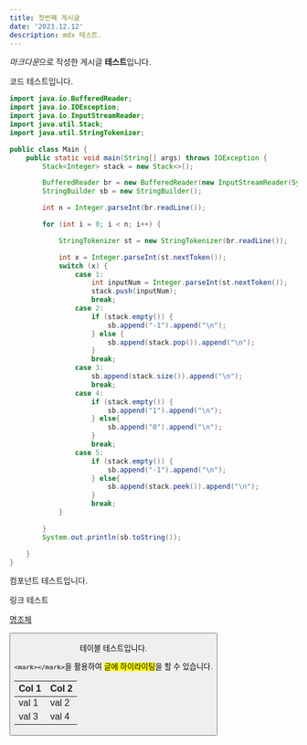 ```yaml
---
title: 첫번째 게시글
date: '2023.12.12'
description: mdx 테스트.
---
```


*마크다운*으로 작성한 게시글 **테스트**입니다.


코드 테스트입니다.
```java
import java.io.BufferedReader;
import java.io.IOException;
import java.io.InputStreamReader;
import java.util.Stack;
import java.util.StringTokenizer;

public class Main {
    public static void main(String[] args) throws IOException {
        Stack<Integer> stack = new Stack<>();

        BufferedReader br = new BufferedReader(new InputStreamReader(System.in));
        StringBuilder sb = new StringBuilder();

        int n = Integer.parseInt(br.readLine());

        for (int i = 0; i < n; i++) {

            StringTokenizer st = new StringTokenizer(br.readLine());

            int x = Integer.parseInt(st.nextToken());
            switch (x) {
                case 1:
                    int inputNum = Integer.parseInt(st.nextToken());
                    stack.push(inputNum);
                    break;
                case 2:
                    if (stack.empty()) {
                        sb.append("-1").append("\n");
                    } else {
                        sb.append(stack.pop()).append("\n");
                    }
                    break;
                case 3:
                    sb.append(stack.size()).append("\n");
                    break;
                case 4:
                    if (stack.empty()) {
                        sb.append("1").append("\n");
                    } else{
                        sb.append("0").append("\n");
                    }
                    break;
                case 5:
                    if (stack.empty()) {
                        sb.append("-1").append("\n");
                    } else{
                        sb.append(stack.peek()).append("\n");
                    }
                    break;
            }

        }
        System.out.println(sb.toString());

    }
}
```


컴포넌트 테스트입니다.

<CustomLink href="https://www.diffchecker.com/">
    링크 테스트
</CustomLink>


[명조체](https://ko.wikipedia.org/wiki/%EB%AA%85%EC%A1%B0%EC%B2%B4)

<Button text="my button"/>

테이블 테스트입니다.

`<mark></mark>`을 활용하여 <mark>글에 하이라이팅</mark>을 할 수 있습니다.


| Col 1 | Col 2 |
| ----- | ----- |
| val 1 | val 2 |
| val 3 | val 4 |


